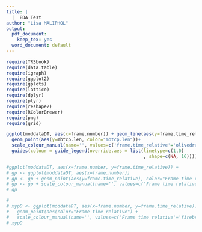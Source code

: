 ```yaml
---
title: |
  |  EDA Test
author: "Lisa MALIPHOL"
output:
  pdf_document:
    keep_tex: yes
  word_document: default
---
```

```r
require(TRSbook)
require(data.table)
require(igraph)
require(ggplot2)
require(gplots)
require(lattice)
require(dplyr)
require(plyr)
require(reshape2)
require(RColorBrewer)
require(png)
require(grid)
```

```r
ggplot(moddataDT, aes(x=frame.number)) + geom_line(aes(y=frame.time_relative, color="frame.time_relative"))+
  geom_point(aes(y=mbtcp.len, color="mbtcp.len"))+
  scale_colour_manual(name='', values=c('frame.time_relative'='olivedrab', 'mbtcp.len'='firebrick'), guide='legend') +
  guides(colour = guide_legend(override.aes = list(linetype=c(1,0)
                                                   , shape=c(NA, 16))))

#ggplot(moddataDT, aes(x=frame.number, y=frame.time_relative)) +
# gp <- ggplot(moddataDT, aes(x=frame.number))
# gp <- gp + geom_point(aes(y=frame.time_relative), color="Frame time relative")
# gp <- gp + scale_colour_manual(name='', values=c('Frame time relative'='firebrickred'))
# gp

# 
# xypO <- ggplot(moddataDT, aes(x=frame.number, y=frame.time_relative)) +
#   geom_point(aes(color="Frame time relative") +
#   scale_colour_manual(name='', values=c('Frame time relative'='firebrick'))
# xypO
```
